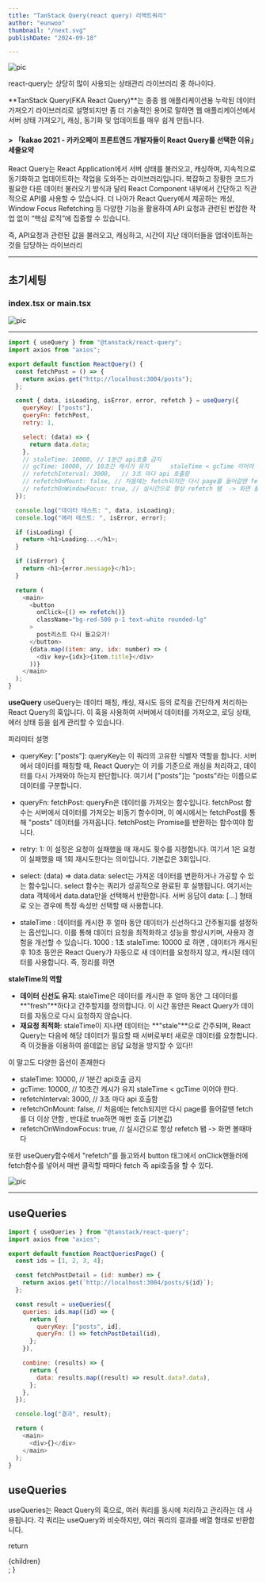 ```yaml
---
title: "TanStack Query(react query) 리액트쿼리"
author: "eunwoo"
thumbnail: "/next.svg"
publishDate: "2024-09-18"

---
```



![pic](https://velog.velcdn.com/images/eunwoo1341/post/ce7bcd93-ec43-42c9-a771-3adb46974325/image.png)

react-query는 상당히 많이 사용되는 상태관리 라이브러리 중 하나이다.

**TanStack Query(FKA React Query)**는 종종 웹 애플리케이션용 누락된 데이터 가져오기 라이브러리로 설명되지만 좀 더 기술적인 용어로 말하면 웹 애플리케이션에서  서버 상태 가져오기, 캐싱, 동기화 및 업데이트를 매우 쉽게 만듭니다.


#### > 「kakao 2021 - 카카오페이 프론트엔드 개발자들이 React Query를 선택한 이유」 세줄요약
React Query는 React Application에서 서버 상태를 불러오고, 캐싱하며, 지속적으로 동기화하고 업데이트하는 작업을 도와주는 라이브러리입니다. 
복잡하고 장황한 코드가 필요한 다른 데이터 불러오기 방식과 달리 React Component 내부에서 간단하고 직관적으로 API를 사용할 수 있습니다.
더 나아가 React Query에서 제공하는 캐싱, Window Focus Refetching 등 다양한 기능을 활용하여 API 요청과 관련된 번잡한 작업 없이 “핵심 로직”에 집중할 수 있습니다.


즉, API요청과 관련된 값을 불러오고, 캐싱하고, 시간이 지난 데이터들을 업데이트하는 것을 담당하는 라이브러리

***

## 초기세팅

### index.tsx or main.tsx
![pic](https://velog.velcdn.com/images/eunwoo1341/post/ce581d6f-e4b6-4305-88c1-2581402766da/image.png)
***


```js
import { useQuery } from "@tanstack/react-query";
import axios from "axios";

export default function ReactQuery() {
  const fetchPost = () => {
    return axios.get("http://localhost:3004/posts");
  };

  const { data, isLoading, isError, error, refetch } = useQuery({
    queryKey: ["posts"],
    queryFn: fetchPost,
    retry: 1,

    select: (data) => {
      return data.data;
    },
    // staleTime: 10000, // 1분간 api호출 금지
    // gcTime: 10000, // 10초간 캐시가 유지      staleTime < gcTime 이어야 한다.
    // refetchInterval: 3000,   // 3초 마다 api 호출함
    // refetchOnMount: false, // 처음에는 fetch되지만 다시 page를 들어갈땐 fetch를 더 이상 안함 , 반대로 true하면 매번 호출 (기본값)
    // refetchOnWindowFocus: true, // 실시간으로 항상 refetch 됌  -> 화면 볼때마다
  });

  console.log("데이터 테스트: ", data, isLoading);
  console.log("에러 테스트: ", isError, error);

  if (isLoading) {
    return <h1>Loading...</h1>;
  }

  if (isError) {
    return <h1>{error.message}</h1>;
  }

  return (
    <main>
      <button
        onClick={() => refetch()}
        className="bg-red-500 p-1 text-white rounded-lg"
      >
        post리스트 다시 들고오기!
      </button>
      {data.map((item: any, idx: number) => (
        <div key={idx}>{item.title}</div>
      ))}
    </main>
  );
}

```

**useQuery**
useQuery는 데이터 패칭, 캐싱, 재시도 등의 로직을 간단하게 처리하는 React Query의 훅입니다. 이 훅을 사용하여 서버에서 데이터를 가져오고, 로딩 상태, 에러 상태 등을 쉽게 관리할 수 있습니다.

파라미터 설명
- queryKey: ["posts"]:
queryKey는 이 쿼리의 고유한 식별자 역할을 합니다. 서버에서 데이터를 패칭할 때, React Query는 이 키를 기준으로 캐싱을 처리하고, 데이터를 다시 가져와야 하는지 판단합니다. 여기서 ["posts"]는 "posts"라는 이름으로 데이터를 구분합니다.

- queryFn: fetchPost:
queryFn은 데이터를 가져오는 함수입니다. fetchPost 함수는 서버에서 데이터를 가져오는 비동기 함수이며, 이 예시에서는 fetchPost를 통해 "posts" 데이터를 가져옵니다. fetchPost는 Promise를 반환하는 함수여야 합니다.

- retry: 1:
이 설정은 요청이 실패했을 때 재시도 횟수를 지정합니다. 여기서 1은 요청이 실패했을 때 1회 재시도한다는 의미입니다. 기본값은 3회입니다.

- select: (data) => data.data:
select는 가져온 데이터를 변환하거나 가공할 수 있는 함수입니다. select 함수는 쿼리가 성공적으로 완료된 후 실행됩니다. 여기서는 data 객체에서 data.data만을 선택해서 반환합니다. 서버 응답이 data: [...]  형태로 오는 경우에 특정 속성만 선택할 때 사용합니다.

- staleTime :  데이터를 캐시한 후 얼마 동안 데이터가 신선하다고 간주될지를 설정하는 옵션입니다. 이를 통해 데이터 요청을 최적화하고 성능을 향상시키며, 사용자 경험을 개선할 수 있습니다.   1000 : 1초
staleTime: 10000 로 하면 , 데이터가 캐시된 후 10초 동안은 React Query가 자동으로 새 데이터를 요청하지 않고, 캐시된 데이터를 사용합니다.
즉, 정리를 하면 <br/>

**staleTime의 역할**
- **데이터 신선도 유지**:
staleTime은 데이터를 캐시한 후 얼마 동안 그 데이터를 **"fresh"**하다고 간주할지를 정의합니다. 이 시간 동안은 React Query가 데이터를 자동으로 다시 요청하지 않습니다.
- **재요청 최적화**:
staleTime이 지나면 데이터는 **"stale"**으로 간주되며, React Query는 다음에 해당 데이터가 필요할 때 서버로부터 새로운 데이터를 요청합니다.
즉 이것들을 이용하여 쓸데없는 응답 요청을 방지할 수 있다!!


이 말고도 다양한 옵션이 존재한다

- staleTime: 10000, // 1분간 api호출 금지
- gcTime: 10000, // 10초간 캐시가 유지      staleTime < gcTime 이어야 한다.
- refetchInterval: 3000,   // 3초 마다 api 호출함
- refetchOnMount: false, // 처음에는 fetch되지만 다시 page를 들어갈땐 fetch를 더 이상 안함 , 반대로 true하면 매번 호출 (기본값)
- refetchOnWindowFocus: true, // 실시간으로 항상 refetch 됌  -> 화면 볼때마다


또한 useQuery함수에서 "refetch"를 들고와서 button 태그에서 onClick핸들러에 fetch함수를 넣어서 매번 클릭할 때마다 fetch 즉 api호출을 할 수 있다.

![pic](https://velog.velcdn.com/images/eunwoo1341/post/fcf8b90c-10c1-4673-86b3-5c5e1f0bfe2b/image.png)


***
## useQueries

```js
import { useQueries } from "@tanstack/react-query";
import axios from "axios";

export default function ReactQueriesPage() {
  const ids = [1, 2, 3, 4];

  const fetchPostDetail = (id: number) => {
    return axios.get(`http://localhost:3004/posts/${id}`);
  };

  const result = useQueries({
    queries: ids.map((id) => {
      return {
        queryKey: ["posts", id],
        queryFn: () => fetchPostDetail(id),
      };
    }),

    combine: (results) => {
      return {
        data: results.map((result) => result.data?.data),
      };
    },
  });

  console.log("결과", result);

  return (
    <main>
      <div>{}</div>
    </main>
  );
}

```

## useQueries
useQueries는 React Query의 훅으로, 여러 쿼리를 동시에 처리하고 관리하는 데 사용됩니다. 각 쿼리는 useQuery와 비슷하지만, 여러 쿼리의 결과를 배열 형태로 반환합니다.



  return <div className="prose">{children}</div>;
}
